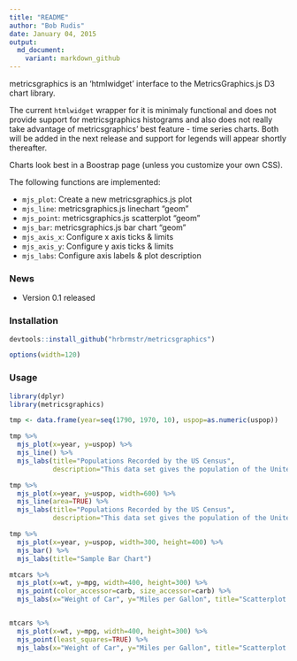 ```yaml
---
title: "README"
author: "Bob Rudis"
date: January 04, 2015
output:
  md_document:
    variant: markdown_github
---
```


metricsgraphics is an 'htmlwidget' interface to the MetricsGraphics.js D3 chart library.

The current `htmlwidget` wrapper for it is minimaly functional and does not provide support
for metricsgraphics histograms and also does not really take advantage of metricsgraphics'
best feature - time series charts. Both will be added in the next release and support for 
legends will appear shortly thereafter.

Charts look best in a Boostrap page (unless you customize your own CSS).

The following functions are implemented:

- `mjs_plot`:  Create a new metricsgraphics.js plot
- `mjs_line`:  metricsgraphics.js linechart "geom"
- `mjs_point`:	metricsgraphics.js scatterplot "geom"
- `mjs_bar`:  metricsgraphics.js bar chart "geom"
- `mjs_axis_x`:  Configure x axis ticks & limits
- `mjs_axis_y`:	Configure y axis ticks & limits
- `mjs_labs`:	Configure axis labels & plot description

### News

- Version 0.1 released

### Installation

```r
devtools::install_github("hrbrmstr/metricsgraphics")
```

```r
options(width=120)
```

### Usage

```r
library(dplyr)
library(metricsgraphics)

tmp <- data.frame(year=seq(1790, 1970, 10), uspop=as.numeric(uspop))

tmp %>%
  mjs_plot(x=year, y=uspop) %>%
  mjs_line() %>%
  mjs_labs(title="Populations Recorded by the US Census", 
           description="This data set gives the population of the United States (in millions) as recorded by the decennial census for the period 1790–1970.")

tmp %>%
  mjs_plot(x=year, y=uspop, width=600) %>%
  mjs_line(area=TRUE) %>%
  mjs_labs(title="Populations Recorded by the US Census", 
           description="This data set gives the population of the United States (in millions) as recorded by the decennial census for the period 1790–1970.")

tmp %>% 
  mjs_plot(x=year, y=uspop, width=300, height=400) %>%
  mjs_bar() %>%
  mjs_labs(title="Sample Bar Chart")

mtcars %>% 
  mjs_plot(x=wt, y=mpg, width=400, height=300) %>%
  mjs_point(color_accessor=carb, size_accessor=carb) %>%
  mjs_labs(x="Weight of Car", y="Miles per Gallon", title="Scatterplot w/color & size")


mtcars %>% 
  mjs_plot(x=wt, y=mpg, width=400, height=300) %>%
  mjs_point(least_squares=TRUE) %>%
  mjs_labs(x="Weight of Car", y="Miles per Gallon", title="Scatterplot w/least squares")

```


